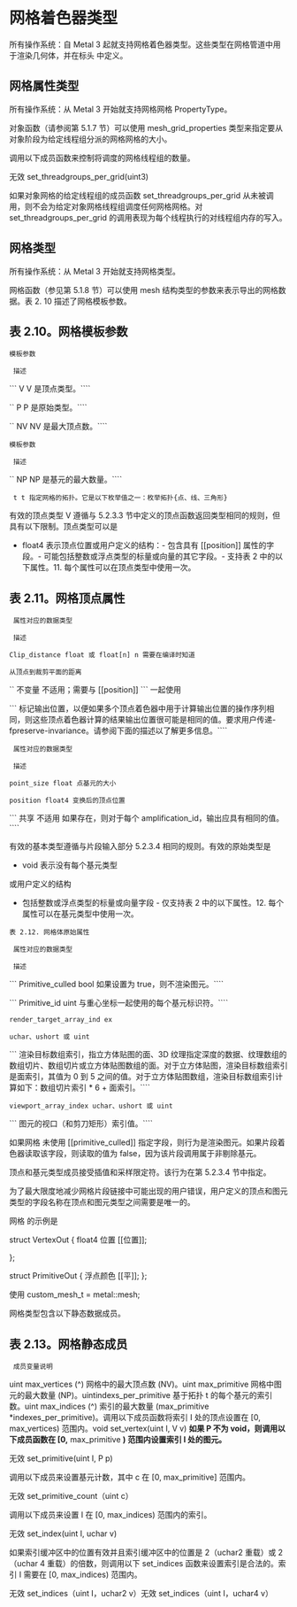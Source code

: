 # 网格着色器类型

<OrigninalPDF title="2.19 Mesh Shader Types" />

所有操作系统：自 Metal 3 起就支持网格着色器类型。这些类型在网格管道中用于渲染几何体，并在标头 中定义。

## 网格属性类型

所有操作系统：从 Metal 3 开始就支持网格网格 PropertyType。

对象函数（请参阅第 5.1.7 节）可以使用 mesh_grid_properties 类型来指定要从对象阶段为给定线程组分派的网格网格的大小。

调用以下成员函数来控制将调度的网格线程组的数量。

无效 set_threadgroups_per_grid(uint3)

如果对象网格的给定线程组的成员函数 set_threadgroups_per_grid 从未被调用，则不会为给定对象网格线程组调度任何网格网格。对 set_threadgroups_per_grid 的调用表现为每个线程执行的对线程组内存的写入。

## 网格类型

所有操作系统：从 Metal 3 开始就支持网格类型。

网格函数（参见第 5.1.8 节）可以使用 mesh 结构类型的参数来表示导出的网格数据。表 2. 10 描述了网格模板参数。

## 表 2.10。网格模板参数

`模板参数`

` 描述`

``` V V 是顶点类型。````

`` P P 是原始类型。````

`` NV NV 是最大顶点数。````

`模板参数`

` 描述`

`` NP NP 是基元的最大数量。````

` t t 指定网格的拓扑。它是以下枚举值之一：枚举拓扑{点、线、三角形}`

有效的顶点类型 V 遵循与 5.2.3.3 节中定义的顶点函数返回类型相同的规则，但具有以下限制。顶点类型可以是

- float4 表示顶点位置或用户定义的结构：- 包含具有 [[position]] 属性的字段。- 可能包括整数或浮点类型的标量或向量的其它字段。- 支持表 2 中的以下属性。11. 每个属性可以在顶点类型中使用一次。

## 表 2.11。网格顶点属性

` 属性对应的数据类型`

` 描述`

`Clip_distance float 或 float[n] n 需要在编译时知道`

`从顶点到裁剪平面的距离`

`` 不变量 不适用；需要与 [[position]] ``` 一起使用

``` 标记输出位置，以便如果多个顶点着色器中用于计算输出位置的操作序列相同，则这些顶点着色器计算的结果输出位置很可能是相同的值。要求用户传递-fpreserve-invariance。请参阅下面的描述以了解更多信息。````

` 属性对应的数据类型`

` 描述`

`point_size float 点基元的大小`

`position float4 变换后的顶点位置`

``` 共享 不适用 如果存在，则对于每个 amplification_id，输出应具有相同的值。````

有效的基本类型遵循与片段输入部分 5.2.3.4 相同的规则。有效的原始类型是

- void 表示没有每个基元类型

或用户定义的结构

- 包括整数或浮点类型的标量或向量字段 - 仅支持表 2 中的以下属性。12. 每个属性可以在基元类型中使用一次。

`表 2.12. 网格体原始属性`

` 属性对应的数据类型`

` 描述`

``` Primitive_culled bool 如果设置为 true，则不渲染图元。````

``` Primitive_id uint 与重心坐标一起使用的每个基元标识符。````

`render_target_array_ind ex`

`uchar、ushort 或 uint`

``` 渲染目标数组索引，指立方体贴图的面、3D 纹理指定深度的数据、纹理数组的数组切片、数组切片或立方体贴图数组的面。对于立方体贴图，渲染目标数组索引是面索引，其值为 0 到 5 之间的值。对于立方体贴图数组，渲染目标数组索引计算如下：数组切片索引 \* 6 + 面索引。````

`viewport_array_index uchar、ushort 或 uint`

``` 图元的视口（和剪刀矩形）索引值。````

如果网格 未使用 [[primitive_culled]] 指定字段，则行为是渲染图元。如果片段着色器读取该字段，则读取的值为 false，因为该片段调用属于非剔除基元。

顶点和基元类型成员接受插值和采样限定符。该行为在第 5.2.3.4 节中指定。

为了最大限度地减少网格片段链接中可能出现的用户错误，用户定义的顶点和图元类型的字段名称在顶点和图元类型之间需要是唯一的。

网格 的示例是

struct VertexOut { float4 位置 [[位置]];

};

struct PrimitiveOut { 浮点颜色 [[平]]; };

使用 custom_mesh_t = metal::mesh;

网格类型包含以下静态数据成员。

## 表 2.13。网格静态成员

` 成员变量说明`

uint max_vertices (^) 网格中的最大顶点数 (NV)。uint max_primitive 网格中图元的最大数量 (NP)。uintindexs_per_primitive 基于拓扑 t 的每个基元的索引数。uint max_indices (^) 索引的最大数量 (max_primitive \*indexes_per_primitive)。调用以下成员函数将索引 I 处的顶点设置在 [0, max_vertices) 范围内。void set_vertex(uint I, V v) **如果 P 不为 void，则调用以下成员函数在 [0,** max_primitive **) 范围内设置索引 I 处的图元。**

无效 set_primitive(uint I, P p)

调用以下成员来设置基元计数，其中 c 在 [0, max_primitive] 范围内。

无效 set_primitive_count（uint c）

调用以下成员来设置 I 在 [0, max_indices) 范围内的索引。

无效 set_index(uint I, uchar v)

如果索引缓冲区中的位置有效并且索引缓冲区中的位置是 2（uchar2 重载）或 2（uchar 4 重载）的倍数，则调用以下 set_indices 函数来设置索引是合法的。索引 I 需要在 [0, max_indices) 范围内。

无效 set_indices（uint I，uchar2 v）无效 set_indices（uint I，uchar4 v）
